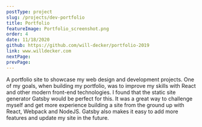 ```yaml
---
postType: project
slug: /projects/dev-portfolio
title: Portfolio
featureImage: Portfolio_screenshot.png
order: 4
date: 11/18/2020
github: https://github.com/will-decker/portfolio-2019
link: www.willdecker.com
nextPage:
prevPage:
---
```


A portfolio site to showcase my web design and development projects. One of my goals, when building my portfolio, was to improve my skills with React and other modern front-end technologies. I found that the static site generator Gatsby would be perfect for this. It was a great way to challenge myself and get more experience building a site from the ground up with React, Webpack and NodeJS. Gatsby also makes it easy to add more features and update my site in the future.
